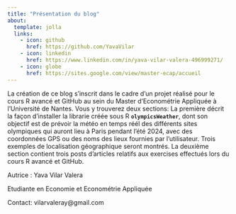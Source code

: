 ```yaml
---
title: "Présentation du blog"
about:
  template: jolla
  links:
    - icon: github
      href: https://github.com/YavaVilar
    - icon: linkedin
      href: https://www.linkedin.com/in/yava-vilar-valera-496999271/
    - icon: globe
      href: https://sites.google.com/view/master-ecap/accueil 
---
```


La création de ce blog s'inscrit dans le cadre d'un projet réalisé pour le cours R avancé et GitHub au sein du Master d'Econométrie Appliquée à l'Université de Nantes. Vous y trouverez deux sections: La première décrit la façon d'installer la librarie créée sous R **`olympicsWeather`**, dont son objectif est de prévoir la météo en temps réél des différents sites olympiques qui auront lieu à Paris pendant l'été 2024, avec des coordonnées GPS ou des noms des lieux fournies par l'utilisateur. Trois exemples de localisation géographique seront montrés. La deuxième section contient trois posts d'articles relatifs aux exercises effectués lors du cours R avancé et GitHub.

Autrice : Yava Vilar Valera

Etudiante en Economie et Econométrie Appliquée

Contact: vilarvaleray\@gmail.com
